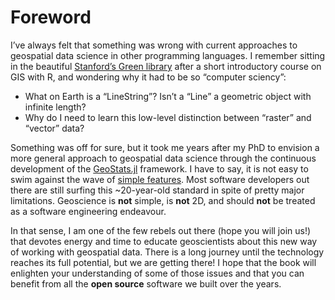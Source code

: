 # Foreword {.unnumbered}

I've always felt that something was wrong with current approaches
to geospatial data science in other programming languages.
I remember sitting in the beautiful
[Stanford's Green library](https://en.wikipedia.org/wiki/Cecil_H._Green_Library) after a short
introductory course on GIS with R, and wondering why it had to be so
"computer sciency":

- What on Earth is a "LineString"? Isn't a "Line" a geometric object with infinite length?
- Why do I need to learn this low-level distinction between "raster" and "vector" data?

Something was off for sure, but it took me years after my PhD to envision
a more general approach to geospatial data science through the continuous
development of the
[GeoStats.jl](https://github.com/JuliaEarth/GeoStats.jl) framework.
I have to say, it is not easy to swim against the wave of
[simple features](https://www.iso.org/standard/40114.html).
Most software developers out there are still surfing this ~20-year-old
standard in spite of pretty major limitations. Geoscience is **not**
simple, is **not** 2D, and should **not** be treated as a software
engineering endeavour.

In that sense, I am one of the few rebels out there (hope you will join
us!) that devotes energy and time to educate geoscientists about this new
way of working with geospatial data. There is a long journey until the
technology reaches its full potential, but we are getting there! I hope
that the book will enlighten your understanding of some of those issues
and that you can benefit from all the **open source** software we built
over the years.
